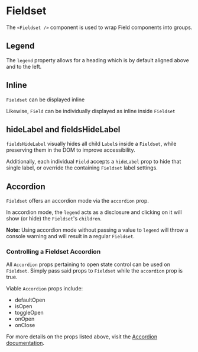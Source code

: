 
<Meta component={Fieldset} title="Docs/Fieldset" />

# Fieldset

The `<Fieldset />` component is used to wrap Field components into groups.

## Legend

The `legend` property allows for a heading which is by default aligned above and to the left.

<Editor code={basicStory} />

## Inline

`Fieldset` can be displayed inline

<Editor code={inlineStory} />

Likewise, `Field` can be individually displayed as inline inside `Fieldset`

<Editor code={inlineFieldStory} />

## hideLabel and fieldsHideLabel

`fieldsHideLabel` visually hides all child `Label`s inside a `Fieldset`, while preserving them in the DOM to improve accessibility.

Additionally, each individual `Field` accepts a `hideLabel` prop to hide that single label, or override the containing `Fieldset` label settings.

<Editor code={hideLabelStory} />

## Accordion

`Fieldset` offers an accordion mode via the `accordion` prop.

In accordion mode, the `legend` acts as a disclosure and clicking on it will show (or hide) the `Fieldset`'s `children`.

<Editor code={accordionStory} />

**Note:** Using accordion mode without passing a value to `legend` will throw a console warning and will result in a regular `Fieldset`.

### Controlling a Fieldset Accordion

All `Accordion` props pertaining to open state control can be used on `Fieldset`. Simply pass said props to `Fieldset` while the `accordion` prop is true.

Viable `Accordion` props include:

- defaultOpen
- isOpen
- toggleOpen
- onOpen
- onClose

For more details on the props listed above, visit the [Accordion documentation](../content/accordion).

<Editor code={accordionControlledStory} />

<ArgsTable of={Fieldset} exclude={excludedProps} />
